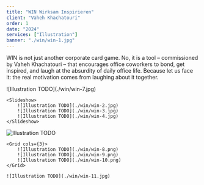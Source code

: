 ```yaml
---
title: "WIN Wirksam Inspirieren"
client: "Vaheh Khachatouri"
order: 1
date: "2024"
services: ["Illustration"]
banner: "./win/win-1.jpg"
---
```


WIN is not just another corporate card game. No, it is a tool – commissioned by Vaheh Khachatouri – that encourages office coworkers to bond, get inspired, and laugh at the absurdity of daily office life. Because let us face it: the real motivation comes from laughing about it together.

<Illustrations>
    ![Illustration TODO](./win/win-7.jpg)

    <Slideshow>
        ![Illustration TODO](./win/win-2.jpg)
        ![Illustration TODO](./win/win-3.jpg)
        ![Illustration TODO](./win/win-4.jpg)
    </Slideshow>
  
  ![Illustration TODO](./win/win-5.jpg)

    <Grid cols={3}>
        ![Illustration TODO](./win/win-8.png)
        ![Illustration TODO](./win/win-9.png)
        ![Illustration TODO](./win/win-10.png)
    </Grid>

    ![Illustration TODO](./win/win-11.jpg)

</Illustrations>


